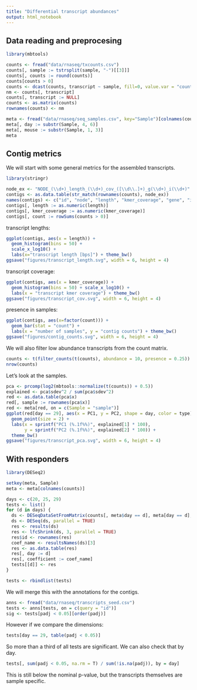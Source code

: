 ```yaml
---
title: "Differential transcript abundances"
output: html_notebook
---
```


## Data reading and preprocesing

```r
library(mbtools)

counts <- fread("data/rnaseq/txcounts.csv")
counts[, sample := tstrsplit(sample, "-")[[3]]]
counts[, counts := round(counts)]
counts[counts > 0]
counts <- dcast(counts, transcript ~ sample, fill=0, value.var = "counts")
nm <- counts[, transcript]
counts[, transcript := NULL]
counts <- as.matrix(counts)
rownames(counts) <- nm

meta <- fread("data/rnaseq/seq_samples.csv", key="Sample")[colnames(counts)]
meta[, day := substr(Sample, 4, 6)]
meta[, mouse := substr(Sample, 1, 3)]
meta
```

## Contig metrics

We will start with some general metrics for the assembled transcripts.

```r
library(stringr)

node_ex <- "NODE_(\\d+)_length_(\\d+)_cov_([\\d\\.]+)_g(\\d+)_i(\\d+)"
contigs <- as.data.table(str_match(rownames(counts), node_ex))
names(contigs) <- c("id", "node", "length", "kmer_coverage", "gene", "isoform")
contigs[, length := as.numeric(length)]
contigs[, kmer_coverage := as.numeric(kmer_coverage)]
contigs[, count := rowSums(counts > 0)]
```

transcript lengths:

```r
ggplot(contigs, aes(x = length)) + 
  geom_histogram(bins = 50) + 
  scale_x_log10() + 
  labs(x="transcript length [bps]") + theme_bw()
ggsave("figures/transcript_length.svg", width = 6, height = 4)
```

transcript coverage:

```r
ggplot(contigs, aes(x = kmer_coverage)) + 
  geom_histogram(bins = 50) + scale_x_log10() + 
  labs(x = "transcript kmer coverage") + theme_bw()
ggsave("figures/transcript_cov.svg", width = 6, height = 4)
```

presence in samples:

```r
ggplot(contigs, aes(x=factor(count))) + 
  geom_bar(stat = "count") + 
  labs(x = "number of samples", y = "contig counts") + theme_bw()
ggsave("figures/contig_counts.svg", width = 6, height = 4)
```

We will also filter low abundance transcripts from the count matrix.

```r
counts <- t(filter_counts(t(counts), abundance = 10, presence = 0.25))
nrow(counts)
```

Let's look at the samples.

```r
pca <- prcomp(log2(mbtools::normalize(t(counts)) + 0.5))
explained <- pca$sdev^2 / sum(pca$sdev^2)
red <- as.data.table(pca$x)
red[, sample := rownames(pca$x)]
red <- meta[red, on = c(Sample = "sample")]
ggplot(red[day == 29], aes(x = PC1, y = PC2, shape = day, color = type)) + 
  geom_point(size = 2) +
  labs(x = sprintf("PC1 (%.1f%%)", explained[1] * 100), 
       y = sprintf("PC2 (%.1f%%)", explained[2] * 100)) +
  theme_bw()
ggsave("figures/transcript_pca.svg", width = 6, height = 4)
```

## With responders

```r
library(DESeq2)

setkey(meta, Sample)
meta <- meta[colnames(counts)]

days <- c(20, 25, 29) 
tests <- list()
for (d in days) {
  ds <- DESeqDataSetFromMatrix(counts[, meta$day == d], meta[day == d], ~ RIN + type)
  ds <- DESeq(ds, parallel = TRUE)
  res <- results(ds)
  res <- lfcShrink(ds, 3, parallel = TRUE)
  res$id <- rownames(res)
  coef_name <- resultsNames(ds)[3]
  res <- as.data.table(res)
  res[, day := d]
  res[, coefficient := coef_name]
  tests[[d]] <- res
}

tests <- rbindlist(tests)
```

We will merge this with the annotations for the contigs.

```r
anns <- fread("data/rnaseq/transcripts_seed.csv")
tests <- anns[tests, on = c(query = "id")]
sig <- tests[padj < 0.05][order(padj)]
```

However if we compare the dimensions:

```r
tests[day == 29, table(padj < 0.05)]
```

So more than a third of all tests are significant. We can also check that by day.

```r
tests[, sum(padj < 0.05, na.rm = T) / sum(!is.na(padj)), by = day]
```

This is still below the nominal p-value, but the transcripts themselves are sample specific. 